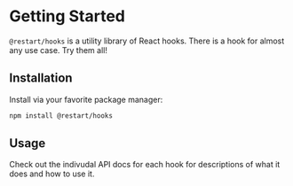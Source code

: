 # Getting Started

`@restart/hooks` is a utility library of React hooks. There is a hook for almost any use case.
Try them all!

## Installation

Install via your favorite package manager:

```sh
npm install @restart/hooks
```

## Usage

Check out the indivudal API docs for each hook for descriptions of what it does and
how to use it.
